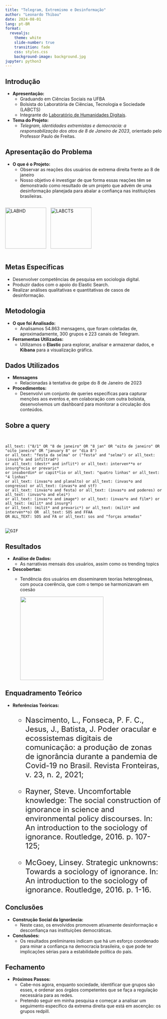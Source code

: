 ```yaml
---
title: "Telegram, Extremismo e Desinformação"
author: "Leonardo Thibau"
date: 2024-08-01
lang: pt-BR
format: 
  revealjs:
    theme: white
    slide-number: true
    transition: fade
    css: styles.css
    background-image: background.jpg
jupyter: python3
---
```


## Introdução

-   **Apresentação:**
    -   Graduando em Ciências Sociais na UFBA
    -   Bolsista do Laboratória de Ciências, Tecnologia e Sociedade (LABCTS)
    -   Integrante do [Laboratório de Humanidades Digitais](https://labhdufba.github.io/).
-   **Tema do Projeto:**
    -   *Telegram, identidades extremistas e democracia: a responsabilização dos atos de 8 de Janeiro de 2023*, orientado pelo Professor Paulo de Freitas.

## Apresentação do Problema

-   **O que é o Projeto:**
    -   Observar as reações dos usuários de extrema direita frente ao 8 de janeiro
    -   Nosso objetivo é investigar de que forma essas reações têm se demonstrado como resultado de um projeto que advém de uma desinformação planejada para abalar a confiança nas instituições brasileiras.

::: {style="display: flex; align-items: center;"}
<img src="labhd.png" alt="LABHD" style="width: 131px; margin-right: 10px;"/> <img src="LABCTS.jpg" alt="LABCTS" style="width: 131px;"/>
:::

## Metas Específicas

-   Desenvolver competências de pesquisa em sociologia digital.
-   Produzir dados com o apoio do Elastic Search.
-   Realizar análises qualitativas e quantitativas de casos de desinformação. <!-- Quantifiquei os dados e fiz relatórios detalhados por meio de análises de conteúdo e análises temáticas, em cada mês de 2023 pesquisado. -->

## Metodologia

-   **O que foi Analisado:**
    -   Analisamos 54.863 mensagens, que foram coletadas de, aproximadamente, 300 grupos e 223 canais de Telegram.
-   **Ferramentas Utilizadas:**
    -   Utilizamos o **Elastic** para explorar, analisar e armazenar dados, e **Kibana** para a visualização gráfica.

## Dados Utilizados

-   **Mensagens**
    -   Relacionadas à tentativa de golpe do 8 de Janeiro de 2023
-   **Procedimentos:**
    -   Desenvolvi um conjunto de queries específicas para capturar menções aos eventos e, em colaboração com outra bolsista, desenvolvemos um dashboard para monitorar a circulação dos conteúdos.

## Sobre a query

```{=html}
<pre class="code-block">

<code>
all_text: ("8/1" OR "8 de janeiro" OR "8 jan" OR "oito de janeiro" OR "oito janeiro" OR "january 8" or "dia 8") 
or all_text: "festa da selma" or ("festa" and "selma") or all_text: (invas*o and infiltrad*) 
or all_text: (destr* and inflit*) or all_text: interven**o or insurg*ncia or prevaric* 
or insubordin* or capit*lio or all_text: "quatro linhas" or all_text: "4 linhas" 
or all_text: (invas*o and planalto) or all_text: (invas*o and congresso) or all_text: (invas*o and stf) 
or all_text: (invas*o and festa) or all_text: (invas*o and poderes) or all_text: (invas*o and elei*) 
or all_text: (invas*o and image*) or all_text: (invas*o and film*) or all_text: (milit* and insurg*) 
or all_text: (milit* and prevaric*) or all_text: (milit* and interven**o) OR  all_text: SOS and FFAA 
OR ALL_TEXT: SOS and FA or all_text: sos and "forças armadas"

</code>
<img src="bolso.gif" alt="GIF" class="gif-below-code">
</pre>
```
## Resultados

-   **Análise de Dados:**
    -   As narrativas mensais dos usuários, assim como os trending topics
-   **Descobertas:**
    -   Tendência dos usuários em disseminarem teorias heterogêneas, com pouca coerência, que com o tempo se harmonizavam em coesão

        ![](Intervenção-alienigena.gif){width="266"}

## Enquadramento Teórico

-   **Referências Teóricas:**

    ::: {style="font-size: 24px;"}
    -   Nascimento, L., Fonseca, P. F. C., Jesus, J., Batista, J. Poder oracular e ecossistemas digitais de comunicação: a produção de zonas de ignorância durante a pandemia de Covid-19 no Brasil. Revista Fronteiras, v. 23, n. 2, 2021;

    -   Rayner, Steve. Uncomfortable knowledge: The social construction of ignorance in science and environmental policy discourses. In: An introduction to the sociology of ignorance. Routledge, 2016. p. 107-125;

    -   McGoey, Linsey. Strategic unknowns: Towards a sociology of ignorance. In: An introduction to the sociology of ignorance. Routledge, 2016. p. 1-16.
    :::

<!-- Importante pensar na questão do “poder oracular”, e observar como que o líder populista, neste caso, tem um tipo de poder que é o mesmo dos oráculos, na Grécia antiga. Um oráculo é aquele em que um indivíduo confia para discernir a verdade, e frequentemente, Bolsonaro e seus aliados da extrema direita são vistos como capacitados para definir o que é considerado crível. Assim se dá parte da construção social da ignorância. (Nascimento et al, 2021). -->

## Conclusões

-   **Construção Social da Ignorância:**
    -   Neste caso, os envolvidos promovem ativamente desinformação e desconfiança nas instituições democráticas.
-   **Conclusões:**
    -   Os resultados preliminares indicam que há um esforço coordenado para minar a confiança na democracia brasileira, o que pode ter implicações sérias para a estabilidade política do país.

## Fechamento

-   **Próximos Passos:**
    -   Cabe-nos agora, enquanto sociedade, identificar que grupos são esses, e ordenar aos órgãos competentes que se faça a regulação necessária para as redes.
    -   Pretendo seguir em minha pesquisa e começar a analisar um seguimento específico da extrema direita que está em ascenção: os grupos redpill.

```{=html}
<style>
.reveal .slide-number {
  font-size: 40px; /* Aumente o valor conforme necessário */
  color: #333; /* Cor da contagem de slides */
  bottom: 30px; /* Ajuste a posição conforme necessário */
}
</style>
```
